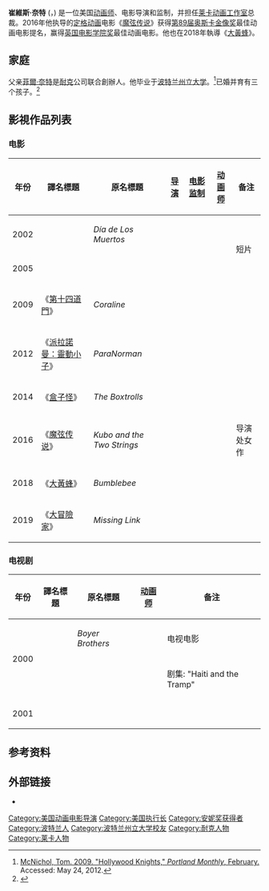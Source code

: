 {{noteTA
|G1=Movie
|1=zh-hk:Nike;zh-tw:耐吉;zh-cn:耐克;
}}{{NoteTA|zh-cn:特拉维斯; zh-tw:崔維斯; zh-hk:特拉維斯
}}{{Infobox person
| name = 崔維斯·奈特<br />Travis Knight
| image = Travis Knight (30000495292).jpg
| alt = 
| caption = 奈特在2016年[[多維爾美國電影節|多維爾美國電影節]]
| birth_name =
| birth_date = {{Birth date and age|1973|9|13}}
| birth_place = {{USA}}[[俄勒冈州|俄勒冈州]][[希尔斯伯勒_(俄勒冈州)|希尔斯伯勒]]<ref>{{cite web |url=https://www.washingtonpost.com/news/comic-riffs/wp/2016/08/19/the-rise-of-travis-knight-the-son-of-nikes-founder-who-built-an-animation-powerhouse/ |title=The rise of Travis Knight, the son of Nike's founder who built an animation powerhouse – The Washington Post |accessdate=2016-08-21 |archive-date=2019-04-18 |archive-url=https://web.archive.org/web/20190418165054/https://www.washingtonpost.com/news/comic-riffs/wp/2016/08/19/the-rise-of-travis-knight-the-son-of-nikes-founder-who-built-an-animation-powerhouse/ |dead-url=no }}</ref>
| death_date =
| death_place =
| residence =
| nationality =
| education = {{link-en|耶穌高中 (比佛頓市)|Jesuit High School (Beaverton, Oregon)|耶穌高中}}
| alma_mater = [[波特兰州立大学|波特兰州立大学]]
| party =
| other_names = 
| known_for =
| occupation = 动画师、电影导演、电影监制
| years_active = 1995年–现在
| spouse = Donna Knight
| children = 3名
| parents = [[菲爾·奈特|菲爾·奈特]]<br />Penny Knight
| website = 
}}

'''崔維斯·奈特''' ({{lang-en|Travis Knight}}，{{bd|1973年|9月13日}}) 是一位美国[[动画师|动画师]]、电影导演和监制，并担任[[萊卡_(動畫公司)|莱卡动画工作室]]总裁。2016年他执导的[[定格动画|定格动画]]电影《[[魔弦传说|魔弦传说]]》获得[[第89届奥斯卡金像奖|第89届奥斯卡金像奖]]最佳动画电影提名，赢得[[英国电影学院奖|英国电影学院奖]]最佳动画电影。他也在2018年執導《[[大黃蜂_(電影)|大黃蜂]]》。

== 家庭 ==
父亲[[菲爾·奈特|菲爾·奈特]]是[[耐克|耐克]]公司联合創辦人。他毕业于[[波特兰州立大学|波特兰州立大学]]。<ref name=monthly>[http://www.portlandmonthlymag.com/issues/archives/articles/0209-knights/5/ McNichol, Tom. 2009. "Hollywood Knights," ''Portland Monthly'', February.] {{webarchive|url=https://web.archive.org/web/20150116164506/http://www.portlandmonthlymag.com/issues/archives/articles/0209-knights/5/ |date=2015-01-16 }} Accessed: May 24, 2012.</ref>已婚并育有三个孩子。<ref>{{cite web |url=http://www.hollywoodreporter.com/news/paranormans-travis-knight-nike-scion-419740 |title='ParaNorman's' Travis Knight: The Nike Scion Behind the Oscar-Nominated Film |publisher=''The Hollywood Reporter'' |date=February 8, 2013 |first=Carolyn |last=Giardina |accessdate=November 29, 2014 |archive-date=2018-07-04 |archive-url=https://web.archive.org/web/20180704034549/https://www.hollywoodreporter.com/news/paranormans-travis-knight-nike-scion-419740 |dead-url=no }}</ref>

== 影視作品列表 ==
=== 电影 ===
{| class="wikitable"
|-
! 年份 !! 譯名標題 !! 原名標題 !! [[导演|导演]] !! [[电影监制|电影监制]] !! [[动画师|动画师]] !! 备注
|-
| 2002 || {{n/a}} || ''Día de Los Muertos'' || || ||{{yes}}|| rowspan="2"|短片
|-
| 2005 || {{n/a}} || ''{{link-en|Moongirl|Moongirl}}'' || || ||{{yes}}
|-
| 2009 || 《[[第十四道門_(電影)|第十四道門]]》 || ''Coraline'' || || ||{{yes}}||
|-
| 2012 || 《[[派拉諾曼：靈動小子|派拉諾曼：靈動小子]]》 || ''ParaNorman'' || ||{{yes}}||{{yes}}||
|-
| 2014 || 《[[盒子怪|盒子怪]]》 || ''The Boxtrolls'' || ||{{yes}}||{{yes}}||
|-
| 2016 || 《[[魔弦传说|魔弦传说]]》 || ''Kubo and the Two Strings'' ||{{yes}}||{{yes}}||{{yes}}|| 导演处女作
|-
| 2018 || 《[[大黃蜂_(電影)|大黃蜂]]》 || ''Bumblebee'' ||{{yes}}|| || || 
|-
| 2019 || 《[[大冒險家_(2019年電影)|大冒險家]]》 || ''Missing Link'' || ||{{yes}}|| ||
|}

=== 电视剧 ===
{| class="wikitable"
|-
! 年份 !! 譯名標題 !! 原名標題 !! [[动画师|动画师]] !! 备注
|-
| rowspan="2"|2000 || {{n/a}} || ''Boyer Brothers'' ||{{yes}}|| 电视电影
|-
| {{n/a}} || ''{{link-en|The PJs|The PJs}}'' ||{{yes}}|| 剧集: "Haiti and the Tramp"
|-
| 2001 || {{n/a}} || ''{{link-en|Gary & Mike|Gary & Mike}}'' ||{{yes}}||
|}

==参考资料==
{{Reflist}}

==外部链接==
* {{IMDb name|1325899|Travis Knight}}

{{莱卡}}
{{耐克}}
{{Authority control}}
{{DEFAULTSORT:Knight, Phil}}
[[Category:美国动画电影导演|Category:美国动画电影导演]]
[[Category:美国执行长|Category:美国执行长]]
[[Category:安妮奖获得者|Category:安妮奖获得者]]
[[Category:波特兰人|Category:波特兰人]]
[[Category:波特兰州立大学校友|Category:波特兰州立大学校友]]
[[Category:耐克人物|Category:耐克人物]]
[[Category:莱卡人物|Category:莱卡人物]]